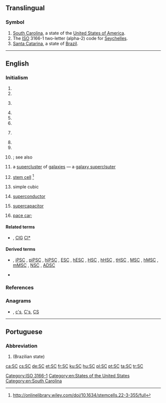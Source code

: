 {{also|sc|Sc|sc.|.sc|-sc|S.C.}}
==Translingual==

===Symbol===
{{head|mul|symbol}}

# [[South Carolina]], a state of the [[United States of America]].
# The [[ISO]] 3166-1 two-letter (alpha-2) code for [[Seychelles]].
# [[Santa Catarina]], a state of [[Brazil]].

[[Category:ISO 3166-1]]

----

==English==

===Initialism===
{{rfc-header|Initialism}}
{{en-initialism}}

# {{initialism of|Superior Court|lang=en}}
# {{initialism of|Supreme Court|lang=en}}
# {{initialism of|StarCraft|lang=en}} {{gloss|a strategy [[PC]] game}}
# {{initialism of|status conference|Status Conference|lang=en}}
# {{initialism of|Settlement Conference|lang=en}}
# {{initialism of|[[small|Small]] [[claims|Claims]]|lang=en}}
# {{initialism of|State College|lang=en}} {{gloss|as used with proper names}}
# {{initialism of|Senior Counsel|lang=en}}
# {{initialism of|w:Security Council of the United Nations|Security Council of the United Nations|lang=en}}
# {{initialism of|South Carolina|lang=en}}; see also {{l|en|S.C.}}
# {{lb|en|astronomy}} a [[supercluster]] of [[galaxies]] &mdash; a [[galaxy superclsuter]]
# {{lb|en|biology}} [[stem cell]] <ref> http://onlinelibrary.wiley.com/doi/10.1634/stemcells.22-3-355/full </ref>
# {{lb|en|crystallography}} simple cubic
# {{lb|en|physics}} [[superconductor]]
# {{lb|en|physics}} [[supercapacitor]]
# {{lb|en|motorsports}} [[pace car]]; {{abbreviation of|lang=en|safety car}}

====Related terms====
* {{sense|galaxy supercluster}} {{l|en|Cl}} , [[ClG]] [[Cl*]]

====Derived terms====
* {{sense|stem cell}} {{l|en|PSC}} , [[iPSC]] , [[piPSC]] , [[hiPSC]] , [[ESC]] , [[hESC]] , [[HSC]] , [[hHSC]] , [[tHSC]] , [[MSC]] , [[hMSC]] , [[mMSC]] , [[NSC]] , [[ADSC]]
* {{sense|safety car}} {{l|en|VSC}}

===References===
<references/>

===Anagrams===
* {{l|en|Cs}} , [[c's#English|c's]], [[C's#English|C's]], [[CS#English|CS]]

[[Category:en:States of the United States]]
[[Category:en:South Carolina]]

----

==Portuguese==

===Abbreviation===
{{rfc-header|Abbreviation}}
{{head|pt|abbreviation}}

# {{abbreviation of|Santa Catarina|lang=pt}} (Brazilian state)

[[ca:SC]]
[[cs:SC]]
[[de:SC]]
[[et:SC]]
[[fr:SC]]
[[ku:SC]]
[[hu:SC]]
[[pl:SC]]
[[pt:SC]]
[[ta:SC]]
[[tr:SC]]
